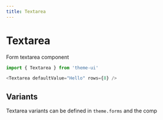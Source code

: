 ```yaml
---
title: Textarea
---
```


# Textarea

Form textarea component

```js
import { Textarea } from 'theme-ui'
```

```js live=true
<Textarea defaultValue="Hello" rows={8} />
```

## Variants

Textarea variants can be defined in `theme.forms` and the comp